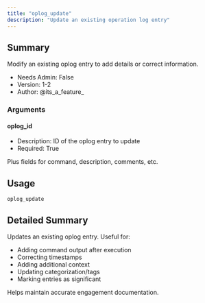 ```yaml
---
title: "oplog_update"
description: "Update an existing operation log entry"
---
```


## Summary

Modify an existing oplog entry to add details or correct information.

- Needs Admin: False
- Version: 1-2
- Author: @its_a_feature_

### Arguments

#### oplog_id
- Description: ID of the oplog entry to update
- Required: True

Plus fields for command, description, comments, etc.

## Usage

```
oplog_update
```

## Detailed Summary

Updates an existing oplog entry. Useful for:
- Adding command output after execution
- Correcting timestamps
- Adding additional context
- Updating categorization/tags
- Marking entries as significant

Helps maintain accurate engagement documentation.
